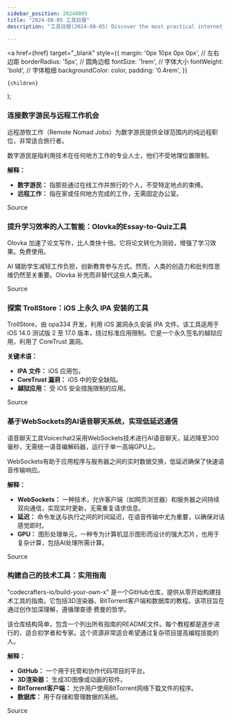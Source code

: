 ```yaml
---
sidebar_position: 20240805
title: "2024-08-05 工具日报"
description: "工具日报(2024-08-05) Discover the most practical internet software, AI tools, and products of 2024 through the Tools Daily!"

---
```



  <a
    href={href}
    target="_blank"
    style={{
      margin: '0px 10px 0px 0px', // 左右边距
      borderRadius: '5px', // 圆角边框
      fontSize: '1rem', // 字体大小
      fontWeight: 'bold', // 字体粗细
      backgroundColor: color,
      padding: '0.4rem',
    }}
  >
    {children}
  </a>
);

### 连接数字游民与远程工作机会

远程游牧工作（Remote Nomad Jobs）为数字游民提供全球范围内的纯远程职位，非常适合旅行者。

数字游民是指利用技术在任何地方工作的专业人士，他们不受地理位置限制。

**解释：**
- **数字游民：** 指那些通过在线工作并旅行的个人，不受特定地点的束缚。
- **远程工作：** 指在家或任何地方完成的工作，无需固定办公室。

<Link href="https://www.producthunt.com/posts/remote-nomad-jobs" color="#B0C4DE">Source</Link>

### 提升学习效率的人工智能：Olovka的Essay-to-Quiz工具

Olovka 加速了论文写作，比人类快十倍。它将论文转化为测验，增强了学习效果。免费使用。

AI 辅助学生减轻工作负担，创新教育参与方式。然而，人类的创造力和批判性思维仍然至关重要。Olovka 补充而非替代这些人类元素。

<Link href="https://www.producthunt.com/posts/olovka" color="#B0C4DE">Source</Link>

### 探索 TrollStore：iOS 上永久 IPA 安装的工具

TrollStore，由 opa334 开发，利用 iOS 漏洞永久安装 IPA 文件。该工具适用于 iOS 14.0 测试版 2 至 17.0 版本，绕过标准应用限制。它是一个永久签名的越狱应用，利用了 CoreTrust 漏洞。

**关键术语：**
- **IPA 文件：** iOS 应用包。
- **CoreTrust 漏洞：** iOS 中的安全缺陷。
- **越狱应用：** 受 iOS 安全措施限制的应用。

<Link href="https://github.com/opa334/TrollStore" color="#B0C4DE">Source</Link>

### 基于WebSockets的AI语音聊天系统，实现低延迟通信

语音聊天工具Voicechat2采用WebSockets技术进行AI语音聊天，延迟降至300毫秒，无需统一语音编解码器，运行于单一高端GPU上。

WebSockets有助于应用程序与服务器之间的实时数据交换，低延迟确保了快速语音传输响应。

**解释：**
- **WebSockets：** 一种技术，允许客户端（如网页浏览器）和服务器之间持续双向通信，实现实时更新，无需重复请求信息。
- **延迟：** 命令发送与执行之间的时间延迟，在语音传输中尤为重要，以确保对话感觉即时。
- **GPU：** 图形处理单元，一种专为计算机显示图形而设计的强大芯片，也用于复杂计算，包括AI处理所需计算。

<Link href="https://www.producthunt.com/posts/voicechat2" color="#B0C4DE">Source</Link>

### 构建自己的技术工具：实用指南

"codecrafters-io/build-your-own-x" 是一个GitHub仓库，提供从零开始构建技术工具的指南。它包括3D渲染器、BitTorrent客户端和数据库的教程。该项目旨在通过创作加深理解，遵循理查德·费曼的哲学。

该仓库结构简单，包含一个列出所有指南的README文件。每个教程都是逐步进行的，适合初学者和专家。这个资源非常适合希望通过复杂项目提高编程技能的人。

**解释：**
- **GitHub：** 一个用于托管和协作代码项目的平台。
- **3D渲染器：** 生成3D图像或动画的软件。
- **BitTorrent客户端：** 允许用户使用BitTorrent网络下载文件的程序。
- **数据库：** 用于存储和管理数据的系统。

<Link href="https://github.com/codecrafters-io/build-your-own-x" color="#B0C4DE">Source</Link>

